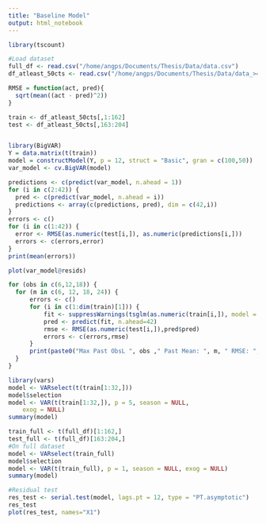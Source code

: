 ```yaml
---
title: "Baseline Model"
output: html_notebook
---
```

```r
library(tscount)
```

```r
#Load dataset
full_df <- read.csv("/home/angps/Documents/Thesis/Data/data.csv")
df_atleast_50cts <- read.csv("/home/angps/Documents/Thesis/Data/data_>=50cts.csv")
```

```r
RMSE = function(act, pred){
  sqrt(mean((act - pred)^2))
}

train <- df_atleast_50cts[,1:162]
test <- df_atleast_50cts[,163:204]



```

```r
library(BigVAR)
Y = data.matrix(t(train))
model = constructModel(Y, p = 12, struct = "Basic", gran = c(100,50))
var_model <- cv.BigVAR(model)
```
```r
predictions <- c(predict(var_model, n.ahead = 1))
for (i in c(2:42)) {
  pred <- c(predict(var_model, n.ahead = i))
  predictions <- array(c(predictions, pred), dim = c(42,i))
}
errors <- c()
for (i in c(1:42)) {
  error <- RMSE(as.numeric(test[i,]), as.numeric(predictions[i,]))
  errors <- c(errors,error)
}
print(mean(errors))
```


```r
plot(var_model@resids)
```





```r
for (obs in c(6,12,18)) {
  for (m in c(6, 12, 18, 24)) {
      errors <- c()
      for (i in c(1:dim(train)[1])) {
          fit <- suppressWarnings(tsglm(as.numeric(train[i,]), model = list(past_obs = c(1:obs), past_mean = m)))
          pred <- predict(fit, n.ahead=42)
          rmse <- RMSE(as.numeric(test[i,]),pred$pred)
          errors <- c(errors,rmse)
      }
      print(paste0("Max Past ObsL ", obs ," Past Mean: ", m, " RMSE: ", mean(errors)))
  }
}

```







```r
library(vars)
model <- VARselect(t(train[1:32,]))
model$selection
model <- VAR(t(train[1:32,]), p = 5, season = NULL, 
    exog = NULL)
summary(model)
```
```r
train_full <- t(full_df)[1:162,]
test_full <- t(full_df)[163:204,]
#On full dataset
model <- VARselect(train_full)
model$selection
model <- VAR(t(train_full), p = 1, season = NULL, exog = NULL)
summary(model)

#Residual test
res_test <- serial.test(model, lags.pt = 12, type = "PT.asymptotic")
res_test
plot(res_test, names="X1")
```
